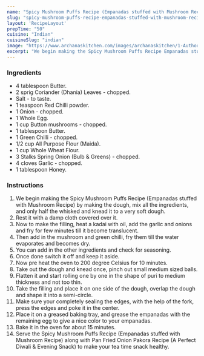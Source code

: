 ---
name: "Spicy Mushroom Puffs Recipe (Empanadas stuffed with Mushroom Recipe)"
slug: "spicy-mushroom-puffs-recipe-empanadas-stuffed-with-mushroom-recipe"
layout: 'RecipeLayout'
prepTime: "50"
cuisine: "Indian"
cuisineSlug: "indian"
image: "https://www.archanaskitchen.com/images/archanaskitchen/1-Author/sibyl_sunitha/Spicy_Mushroom_Puffs_Recipe_Empanadas_stuffed_with_Mushroom_Recipe.jpg"
excerpt: "We begin making the Spicy Mushroom Puffs Recipe Empanadas stuffed with Mushroom Recipe by making the dough, mix all the ingredients, and only half the whisked  and knead it to a very soft dough"
---

### Ingredients

- 4 tablespoon Butter.
- 2 sprig Coriander (Dhania) Leaves - chopped.
- Salt - to taste.
- 1 teaspoon Red Chilli powder.
- 1 Onion - chopped.
- 1 Whole Egg.
- 1 cup Button mushrooms - chopped.
- 1 tablespoon Butter.
- 1 Green Chilli - chopped.
- 1/2 cup All Purpose Flour (Maida).
- 1 cup Whole Wheat Flour.
- 3 Stalks Spring Onion (Bulb & Greens) - chopped.
- 4 cloves Garlic - chopped.
- 1 tablespoon Honey.

### Instructions

1. We begin making the Spicy Mushroom Puffs Recipe (Empanadas stuffed with Mushroom Recipe) by making the dough, mix all the ingredients, and only half the whisked  and knead it to a very soft dough.
1. Rest it with a damp cloth covered over it.
1. Now to make the filling, heat a kadai with oil, add the garlic and onions and fry for few minutes till it become translucent.
1. Then add in the mushroom and green chilli, fry them till the water evaporates and becomes dry.
1. You can add in the other ingredients and check for seasoning.
1. Once done switch it off and keep it aside.
1. Now pre heat the oven to 200 degree Celsius for 10 minutes.
1. Take out the dough and knead once, pinch out small medium sized balls.
1. Flatten it and start rolling one by one in the shape of puri to medium thickness and not too thin.
1. Take the filling and place it on one side of the dough, overlap the dough and shape it into a semi-circle.
1. Make sure your completely sealing the edges, with the help of the fork, press the edges and poke it in the center.
1. Place it on a greased baking tray, and grease the empanadas with the remaining egg to give a nice color to your empanadas.
1. Bake it in the oven for about 15 minutes.
1. Serve the Spicy Mushroom Puffs Recipe (Empanadas stuffed with Mushroom Recipe) along with Pan Fried Onion Pakora Recipe (A Perfect Diwali & Evening Snack) to make your tea time snack healthy.
